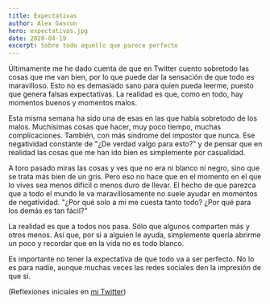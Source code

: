 ```yaml
---
title: Expectativas
author: Alex Gascon
hero: expectativas.jpg
date: 2020-04-19
excerpt: Sobre todo aquello que parece perfecto
---
```


Últimamente me he dado cuenta de que en Twitter cuento sobretodo las cosas que me van bien, por lo que puede dar la sensación de que todo es maravilloso. Esto no es demasiado sano para quien pueda leerme, puesto que genera falsas expectativas. La realidad es que, como en todo, hay momentos buenos y momentos malos.

Esta misma semana ha sido una de esas en las que había sobretodo de los malos. Muchísimas cosas que hacer, muy poco tiempo, muchas complicaciones. También, con más síndrome del impostor que nunca. Ese negatividad constante de "¿De verdad valgo para esto?" y de pensar que en realidad las cosas que me han ido bien es simplemente por casualidad.

A toro pasado miras las cosas y ves que no era ni blanco ni negro, sino que se trata más bien de un gris. Pero eso no hace que en el momento en el que lo vives sea menos difícil o menos duro de llevar. El hecho de que parezca que a todo el mundo le va maravillosamente no suele ayudar en momentos de negatividad. "¿Por qué solo a mí me cuesta tanto todo? ¿Por qué para los demás es tan fácil?"

La realidad es que a todos nos pasa. Sólo que algunos comparten más y otros menos. Así que, por si a alguien le ayuda, simplemente quería abrirme un poco y recordar que en la vida no es todo blanco.

Es importante no tener la expectativa de que todo va a ser perfecto. No lo es para nadie, aunque muchas veces las redes sociales den la impresión de que sí.

(Reflexiones iniciales en [mi Twitter](https://twitter.com/AlexGasconB/status/1244209992900755456))
